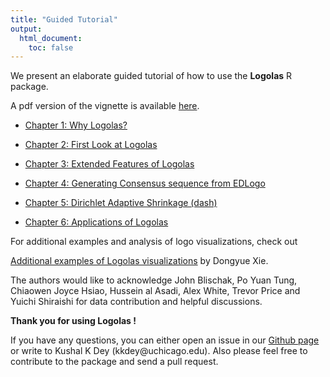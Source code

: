 ```yaml
---
title: "Guided Tutorial"
output:
  html_document:
    toc: false
---
```


We present an elaborate guided tutorial of how to use the **Logolas** R package. 

A pdf version of the vignette is available [here](). 



- [Chapter 1:   Why Logolas?](intro.html)


- [Chapter 2:   First Look at Logolas](FirstLook.html)


- [Chapter 3:   Extended Features of Logolas](extend.html)


- [Chapter 4:   Generating Consensus sequence from EDLogo](nomenclature.html)


- [Chapter 5:   Dirichlet Adaptive Shrinkage (dash)](dashtutor.html)


- [Chapter 6:   Applications of Logolas](app.html)



For additional examples and analysis of logo visualizations, check out 

[Additional examples of Logolas visualizations](https://dongyuexie.github.io/Sequence-Motif-Depletion/) by Dongyue Xie.
 

The authors would like to acknowledge John Blischak, Po Yuan Tung, Chiaowen Joyce Hsiao, Hussein al Asadi, Alex White, Trevor Price and Yuichi Shiraishi for data contribution and helpful discussions. 


**Thank you for using Logolas !**  

If you have any questions, you can either open an issue in our [Github page](https://github.com/kkdey/Logolas) or write to Kushal K Dey (kkdey@uchicago.edu). Also please feel free to contribute to the package and send a pull request.








